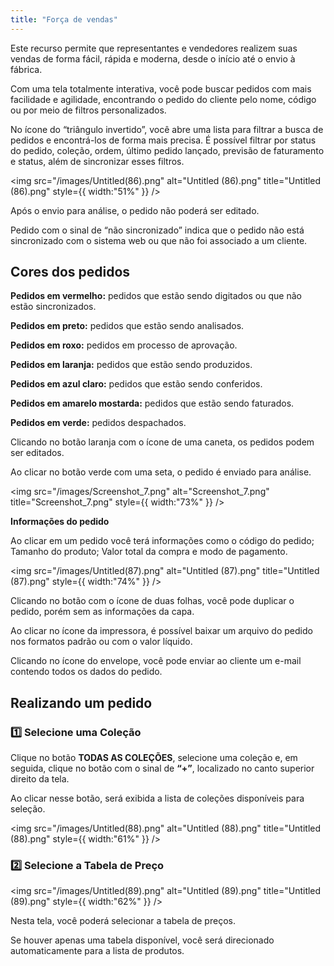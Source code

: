 ```yaml
---
title: "Força de vendas"
---
```


Este recurso permite que representantes e vendedores realizem suas vendas de forma fácil, rápida e moderna, desde o início até o envio à fábrica.

Com uma tela totalmente interativa, você pode buscar pedidos com mais facilidade e agilidade, encontrando o pedido do cliente pelo nome, código ou por meio de filtros personalizados.

No ícone do “triângulo invertido”, você abre uma lista para filtrar a busca de pedidos e encontrá-los de forma mais precisa. É possível filtrar por status do pedido, coleção, ordem, último pedido lançado, previsão de faturamento e status, além de sincronizar esses filtros.

<img
  src="/images/Untitled(86).png"
  alt="Untitled (86).png"
  title="Untitled (86).png"
  style={{ width:"51%" }}
/>

Após o envio para análise, o pedido não poderá ser editado.

Pedido com o sinal de “não sincronizado” indica que o pedido não está sincronizado com o sistema web ou que não foi associado a um cliente.

## **Cores dos pedidos**

**Pedidos em vermelho:** pedidos que estão sendo digitados ou que não estão sincronizados.

**Pedidos em preto:** pedidos que estão sendo analisados.

**Pedidos em roxo:** pedidos em processo de aprovação.

**Pedidos em laranja:** pedidos que estão sendo produzidos.

**Pedidos em azul claro:** pedidos que estão sendo conferidos.

**Pedidos em amarelo mostarda:** pedidos que estão sendo faturados.

**Pedidos em verde:** pedidos despachados.

Clicando no botão laranja com o ícone de uma caneta, os pedidos podem ser editados.

Ao clicar no botão verde com uma seta, o pedido é enviado para análise.

<img
  src="/images/Screenshot_7.png"
  alt="Screenshot_7.png"
  title="Screenshot_7.png"
  style={{ width:"73%" }}
/>

**Informações do pedido**

Ao clicar em um pedido você terá informações como o código do pedido; Tamanho do produto; Valor total da compra e modo de pagamento.

<img
  src="/images/Untitled(87).png"
  alt="Untitled (87).png"
  title="Untitled (87).png"
  style={{ width:"74%" }}
/>

Clicando no botão com o ícone de duas folhas, você pode duplicar o pedido, porém sem as informações da capa.

Ao clicar no ícone da impressora, é possível baixar um arquivo do pedido nos formatos padrão ou com o valor líquido.

Clicando no ícone do envelope, você pode enviar ao cliente um e-mail contendo todos os dados do pedido.

## **Realizando um pedido**

### 1️⃣ **Selecione uma Coleção**

Clique no botão **TODAS AS COLEÇÕES**, selecione uma coleção e, em seguida, clique no botão com o sinal de **“\+”**, localizado no canto superior direito da tela.

Ao clicar nesse botão, será exibida a lista de coleções disponíveis para seleção.

<img
  src="/images/Untitled(88).png"
  alt="Untitled (88).png"
  title="Untitled (88).png"
  style={{ width:"61%" }}
/>

### 2️⃣ **Selecione a Tabela de Preço**

<img
  src="/images/Untitled(89).png"
  alt="Untitled (89).png"
  title="Untitled (89).png"
  style={{ width:"62%" }}
/>

Nesta tela, você poderá selecionar a tabela de preços.

Se houver apenas uma tabela disponível, você será direcionado automaticamente para a lista de produtos.